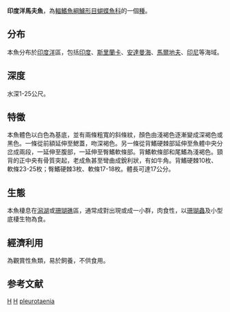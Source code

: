 {{Speciesbox 
| taxon = Heniochus pleurotaenia
| image = Phantom Bannerfish - Heniochus pleurotaenia.jpg
| status = LC
| status_system = IUCN3.1
| authority = [[Ahl|Ahl]], 1923
| synonyms = *''Taurichthys varius''<br /><small>Cuvier, 1829</small>
*''Taurichthys bleekeri''<br /><small>Castelnau, 1875</small>
*''Taurichthys viridis''<br /><small>Cuvier, 1831</small>
}}

'''印度洋馬夫魚'''，為[[輻鰭魚綱|輻鰭魚綱]][[鱸形目|鱸形目]][[蝴蝶魚科|蝴蝶魚科]]的一個[[種|種]]。

==分布==
本魚分布於[[印度洋|印度洋]]區，包括[[印度|印度]]、[[斯里蘭卡|斯里蘭卡]]、[[安達曼海|安達曼海]]、[[馬爾地夫|馬爾地夫]]、[[印尼|印尼]]等海域。

==深度==
水深1-25公尺。

==特徵==
本魚體色以白色為基底，並有兩條粗寬的斜條紋，顏色由淺褐色逐漸變成深褐色或黑色。一條從前額延伸至鰓蓋，吻深褐色。另一條從背鰭硬棘部延伸至魚體中央分岔成兩段，一延伸至腹部，一延伸至臀鰭軟條部。背鰭軟條部和尾鰭為淺褐色。頸背的正中央有骨質突起，老成魚甚至彎曲成銳利狀，有如牛角。背鰭硬棘10枚、軟條23-25枚；臀鰭硬棘3枚、軟條17-18枚。體長可達17公分。

==生態==
本魚棲息在[[潟湖|潟湖]]或[[珊瑚礁|珊瑚礁]]區，通常成對出現或成一小群，肉食性，以[[珊瑚蟲|珊瑚蟲]]及小型底棲生物為食。

==經濟利用==
為觀賞性魚類，易於飼養，不供食用。

==参考文献==
{{Reflist}}
{{Taxonbar}}

[[Category:1923年描述的魚類|H]]
[[Category:觀賞魚|H]]
[[Category:馬夫魚屬|pleurotaenia]]